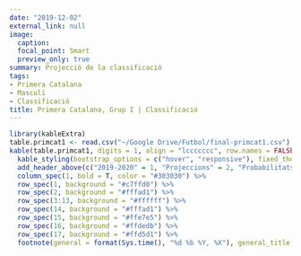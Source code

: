 ```yaml
---
date: "2019-12-02"
external_link: null
image:
  caption: 
  focal_point: Smart
  preview_only: true
summary: Projecció de la classificació
tags:
- Primera Catalana
- Masculí
- Classificació
title: Primera Catalana, Grup I | Classificació
---
```


```r
library(kableExtra)
table.primcat1 <- read.csv("~/Google Drive/Futbol/final-primcat1.csv")
kable(table.primcat1, digits = 1, align = "lccccccc", row.names = FALSE, col.names = c("Club", "Punts", "GD", "Campió", "Playoffs", "Descens", "Atacar", "Defensar"))  %>%
  kable_styling(bootstrap_options = c("hover", "responsive"), fixed_thead = T) %>%
  add_header_above(c("2019-2020" = 1, "Projeccions" = 2, "Probabilitats" = 3, "Rànquings" = 2), background = "white") %>%
  column_spec(1, bold = T, color = "#303030") %>%
  row_spec(1, background = "#c7ffd0") %>%
  row_spec(2, background = "#fffad1") %>%
  row_spec(3:13, background = "#ffffff") %>%
  row_spec(14, background = "#fffad1") %>%
  row_spec(15, background = "#ffe7e5") %>%
  row_spec(16, background = "#ffdedb") %>%
  row_spec(17, background = "#ffd5d1") %>%
  footnote(general = format(Sys.time(), "%d %b %Y, %X"), general_title = "Actualitzat:", footnote_as_chunk = T)
```
